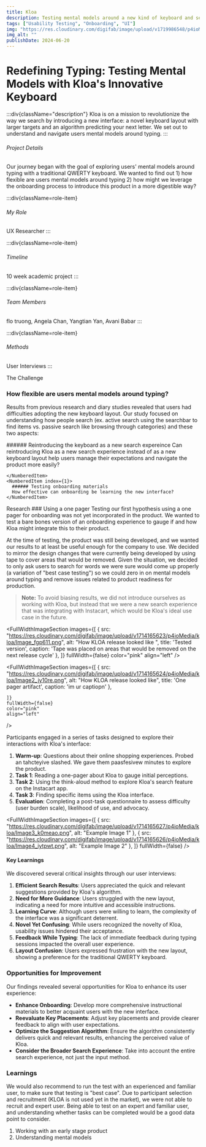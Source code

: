 ```yaml
---
title: Kloa
description: Testing mental models around a new kind of keyboard and search interface
tags: ["Usability Testing", "Onboarding", "UI"]
img: "https://res.cloudinary.com/digifab/image/upload/v1719986548/p4ioMedia/kloa/kloacover_Large_npugw5.jpg"
img_alt: ""
publishDate: 2024-06-20
---
```


<FullWidthSection>

# Redefining Typing: Testing Mental Models with Kloa's Innovative Keyboard

:::div{className="description"}
Kloa is on a mission to revolutionize the way we search by introducing a new interface: a novel keyboard layout with larger targets and an algorithm predicting your next letter. We set out to understand and navigate users mental models around typing.
:::


###### Project Details
Our journey began with the goal of exploring users' mental models around typing with a traditional QWERTY keyboard. We wanted to find out 1) how flexible are users mental models around typing 2) how might we leverage the onboarding process to introduce this product in a more digestible way?


<div class='roles'>

:::div{className=role-item}
###### My Role
UX Researcher
:::

:::div{className=role-item}
###### Timeline
10 week academic project
:::

:::div{className=role-item}
###### Team Members
flo truong, 
Angela Chan, Yangtian Yan, Avani Babar
:::


:::div{className=role-item}
###### Methods
User Interviews
:::
</div>
</FullWidthSection>

<FullWidthSection bgClass="gray">

The Challenge 
  ### How flexible are users mental models around typing?
  Results from previous research and diary studies revealed that users had difficulties adopting the new keyboard layout. Our study focused on understanding how people search (ex. active search using the searchbar to find items vs. passive search like browsing through categories) and these two aspects: 

  <NumberedList>
    <NumberedItem index={0}>
      ###### Reintroducing the keyboard as a new search expereince 
      Can reintroducing Kloa as a new search experience instead of as a new keyboard layout help users manage their expectations and navigate the product more easily?
      
    </NumberedItem>
    <NumberedItem index={1}>
      ###### Testing onboarding materials
      How effective can onboarding be learning the new interface?
    </NumberedItem>
  </NumberedList>
</FullWidthSection>

<FullWidthSection>
Research
### Using a one pager
Testing our first hypothesis using a one pager for onboarding was not yet incorporated in the product. We wanted to test a bare bones version of an onboarding experience to gauge if and how Kloa might integrate this to their product. 

At the time of testing, the product was still being developed, and we wanted our results to at least be useful enough for the company to use. We decided to mirror the design changes that were currently being developed by using tape to cover areas that would be removed. Given the situation, we decided to only ask users to search for words we were sure would come up properly (a variation of "best case testing") so we could zero in on mental models around typing and remove issues related to product readiness for production. 

> **Note:** To avoid biasing results, we did not introduce ourselves as working with Kloa, but instead that we were a new search experience that was integrating with Instacart, which would be Kloa's ideal use case in the future.


  <FullWidthImageSection 
    images={[
      { src: "https://res.cloudinary.com/digifab/image/upload/v1714165623/p4ioMedia/kloa/Image_fgp611.png", alt: "How KLOA release looked like ", title: 'Tested version', caption: 'Tape was placed on areas that would be removed on the next release cycle' },
    ]}
    fullWidth={false}
    color="pink"
    align="left"
  />


  <FullWidthImageSection 
    images={[
           { src: "https://res.cloudinary.com/digifab/image/upload/v1714165624/p4ioMedia/kloa/Image2_jy10re.png", alt: "How KLOA release looked like", title: 'One pager artifact', caption: 'im ur captiopn' },

    ]}
    fullWidth={false}
    color="pink"
    align="left"
  />



Participants engaged in a series of tasks designed to explore their interactions with Kloa's interface:
1. **Warm-up**: Questions about their online shopping experiences. Probed an tahcteyive slashed. We gave them paasfesivew minutes to explore the product.
2. **Task 1**: Reading a one-pager about Kloa to gauge initial perceptions.
3. **Task 2**: Using the think-aloud method to explore Kloa's search feature on the Instacart app.
4. **Task 3**: Finding specific items using the Kloa interface.
5. **Evaluation**: Completing a post-task questionnaire to assess difficulty (user burden scale), likelihood of use, and advocacy.

 <FullWidthImageSection 
    images={[
      { src: "https://res.cloudinary.com/digifab/image/upload/v1714165627/p4ioMedia/kloa/Image3_k0meao.png", alt: "Example Image 1" },
      { src: "https://res.cloudinary.com/digifab/image/upload/v1714165626/p4ioMedia/kloa/Image4_iytpwt.png", alt: "Example Image 2" },
    ]}
    fullWidth={false}
  />


#### Key Learnings
We discovered several critical insights through our user interviews:

1. **Efficient Search Results**: Users appreciated the quick and relevant suggestions provided by Kloa's algorithm.
2. **Need for More Guidance**: Users struggled with the new layout, indicating a need for more intuitive and accessible instructions.
3. **Learning Curve**: Although users were willing to learn, the complexity of the interface was a significant deterrent.
4. **Novel Yet Confusing**: While users recognized the novelty of Kloa, usability issues hindered their acceptance.
5. **Feedback While Typing**: The lack of immediate feedback during typing sessions impacted the overall user experience.
6. **Layout Confusion**: Users expressed frustration with the new layout, showing a preference for the traditional QWERTY keyboard.







</FullWidthSection >

<FullWidthSection bgClass="gray">


### Opportunities for Improvement
Our findings revealed several opportunities for Kloa to enhance its user experience:

- **Enhance Onboarding**: Develop more comprehensive instructional materials to better acquaint users with the new interface.
- **Reevaluate Key Placements**: Adjust key placements and provide clearer feedback to align with user expectations.
- **Optimize the Suggestion Algorithm**: Ensure the algorithm consistently delivers quick and relevant results, enhancing the perceived value of Kloa.
- **Consider the Broader Search Experience**: Take into account the entire search experience, not just the input method.

</FullWidthSection>
<FullWidthSection>

### Learnings 
We would also recommend to run the test with an experienced and familiar user, to make sure that testing is "best case". Due to participant selection and recruitment (KLOA is not used yet in the market), we were not able to recruit and expert user. Being able to test on an expert and familiar user, and understanding whether tasks can be completed would be a good data point to consider.


1. Working with an early stage product
2. Understanding mental models

</FullWidthSection>

